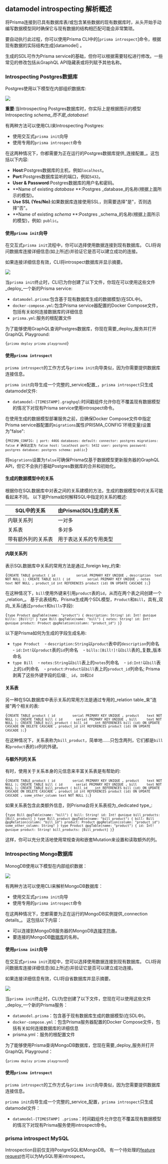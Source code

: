 

## datamodel introspecting 解析概述

将Prisma连接到已具有数据库表/或包含某些数据的现有数据库时，从头开始手动编写数据模型同时确保它与现有数据的结构相匹配可能会非常繁琐。

要自动执行此过程，你可以使用Prisma CLI中的[`prisma introspect`]命令，根据现有数据的实际结构生成[datamodel] 。

生成的SDL可作为Prisma service的基础，但你可以根据需要轻松进行修改。一些常见的修改包括从GraphQL API隐藏表或将列赋予其他名称。



### Introspecting Postgres数据库

Postgres使用以下模型在内部组织数据库:

![](https://i.imgur.com/0YJBgbW.png)

**重要**:当Introspecting Postgres数据库时，你实际上是根据图示的模型Introspecting _schema_而不是_database_!

有两种方法可以使用CLI来Introspecting Postgres:

- 使用交互式`prisma init`向导
- 使用专用的`prisma introspect`命令

在这两种情况下，你都需要为正在运行的Postgres数据库提供_连接配置_。这包括以下内容:

- **Host**:Postgres数据库的主机，例如`localhost`。
- **Port**:Postgres数据库监听的端口，例如`5432`。
- **User & Password**:Postgres数据库的用户名和密码。
- **Name of existing _database_ **:Postgres _database_的名称(根据上面所示的模型)。
- **Use SSL (Yes/No)**:如果数据库连接使用SSL，则需要选择"是"，否则选择"否"。
- **Name of existing _schema_ **:Postgres _schema_的名称(根据上面所示的模型)，例如: `public`。

#### 使用`prisma init`向导

在交互式`prisma init`流程中，你可以选择使用数据连接到现有数据库。 CLI将询问数据库连接详细信息(如上所述)并验证它是否可以建立成功的连接。

如果连接详细信息有效，CLI将introspect数据库并显示摘要。

![](https://i.imgur.com/cNIeeJf.png)

当`prisma init`终止时，CLI已为你创建了以下文件，你现在可以使用这些文件_deploy_一个新的Prisma service:

- `datamodel.prisma`:包含基于现有数据库生成的数据模型(在SDL中)。
- `docker-compose.yml`:包含Prisma service器配置的Docker Compose文件，包括有关如何连接数据库的详细信息
- `prisma.yml`:服务的根配置文件

为了能够使用GraphQL查询Postgres数据库，你现在需要_deploy_服务并打开GraphQL Playground:

<Code>{`
prisma deploy
prisma playground
`}</Code>

#### 使用`prisma introspect`

`prisma introspect`的工作方式与`prisma init`向导类似，因为你需要提供数据库连接信息。

`prisma init`向导生成一个完整的_service配置_，`prisma introspect`只生成datamodel文件:

- `datamodel-[TIMESTAMP].graghpql`:时间戳组件允许你在不覆盖现有数据模型的情况下对现有Prisma service使用introspect命令。

在使用生成的数据模型部署服务之前，应确保Docker Compose文件中指定Prisma service器配置的`migrations`属性(PRISMA_CONFIG`环境变量)设置为"false":

<Code lang="yaml">{`
PRISMA_CONFIG: |
  port: 4466
  databases:
    default:
      connector: postgres
      migrations: false # 确保这里为 false
      host: localhost
      port: 5432
      user: postgres
      password: postgres
      database: postgres
      schema: public
`}</Code>

将`migrations`设置为`false`可确保Prisma仅基于数据模型更新服务器的GraphQL API，但它不会执行基础Postgres数据库的合并和初始化。

#### 生成的数据模型中的关系

根据你在SQL数据库中对表之间的关系建模的方法，生成的数据模型中的关系可能看起来不同。 以下是Prisma如何解释SQL中指定的关系的概述:

| SQL中的关系| 由Prisma(SDL)生成的关系|
| --- | --- |
| 内联关系列 | 一对多 |
| 关系表 | 多对多 |
| 带有额外列的关系表 | 用于表达关系的专用类型 |

#### 内联关系列

表示SQL数据库中关系的常用方法是通过_foreign key_约束:

<Code lang="sql">{`
CREATE TABLE product (
  id           serial PRIMARY KEY UNIQUE
, description  text NOT NULL
);
CREATE TABLE bill (
  id         serial PRIMARY KEY UNIQUE
, notes      text NOT NULL
, product_id int REFERENCES product (id) ON UPDATE CASCADE
);
`}</Code>

在这种情况下，`bill`使用外键来引用`product`表的`id`，从而在两个表之间创建一个_relation_。 基于此表结构，Prisma生成两个SDL模型，`Product`和`Bill`，具有_双向_关系(通过`product`和`bills`字段):

<Code lang="graphql">{`
type Product @pgTable(name: "product") {
  description: String!
  id: Int! @unique
  bills: [Bill!]!
}
type Bill @pgTable(name: "bill") {
  notes: String!
  id: Int! @unique
  product: Product @pgRelation(column: "product_id")
}
`}</Code>

以下是Prisma如何为生成的字段生成名称:

- `type Product`
   - `description:String`以`product`表中的`description`列命名
   - `id:Int!`以`product`表的`id`列命名
   - `bills:[Bill!]!`以`bill`表的_复数_版本命名
- `type Bill`
   - `notes:String`以`bill`表上的`notes`列命名
   - `id:Int!`以`bill`表上的`id`列命名
   - `product:Product`以`bill`表上的`product_id`列命名; Prisma剥离了这些外键字段的后缀:`_ id`，`ID`和`Id`

#### 关系表

另一种在SQL数据库中表示关系的常用方法是通过专用的_relation table_来"连接"两个相关的表:

<Code lang="sql">{`
CREATE TABLE product (
  id         serial PRIMARY KEY UNIQUE
, product    text NOT NULL
);
CREATE TABLE bill (
  id       serial PRIMARY KEY UNIQUE
, bill     text NOT NULL
);
CREATE TABLE bill_product (
  bill_id    int REFERENCES bill (id) ON UPDATE CASCADE ON DELETE CASCADE
, product_id int REFERENCES product (id) ON UPDATE CASCADE
);
`}</Code>

在这种情况下，关系表称为`bill_product`，简单地......只包含两列，它们都是`bill`和`product`表的`id`列的外键。

#### 与额外列的关系

有时，使用关于关系本身的元信息来丰富关系表是有帮助的:

<Code lang="sql">{`
CREATE TABLE product (
  id         serial PRIMARY KEY UNIQUE
, product    text NOT NULL
);
CREATE TABLE bill (
  id       serial PRIMARY KEY UNIQUE
, bill     text NOT NULL
);
CREATE TABLE bill_product (
  bill_id    int REFERENCES bill (id) ON UPDATE CASCADE ON DELETE CASCADE
, product_id int REFERENCES product (id) ON UPDATE CASCADE
, some_other_column text NOT NULL
);
`}</Code>

如果关系表包含此类额外信息，则Prisma会将关系表视为_dedicated type_:

<Code lang="graphql">{`
type Bill @pgTable(name: "bill") {
  bill: String!
  id: Int! @unique
  bill_products: [Bill_product]
}
type Bill_product @pgTable(name: "bill_product") {
  bill: Bill @pgRelation(column: "bill_id")
  product: Product @pgRelation(column: "product_id")
  some_other_column: String!
}
type Product @pgTable(name: "product") {
  id: Int! @unique
  product: String!
  bill_products: [Bill_product]
}
`}</Code>

这样，你可以充分灵活地使用常规查询和嵌套Mutation来设置和读取额外的列。

### Introspecting Mongo数据库

MonogDB使用以下模型在内部组织数据：

![](https://imgur.com/OHZBaw6.png)

有两种方法可以使用CLI来解析MongoDB数据库：

 - 使用交互式`prisma init`向导
 - 使用专用的`prisma introspect`命令

在这两种情况下，您都需要为正在运行的MongoDB实例提供_connection details_。 这包括以下内容：

 - 可以连接到MongoDB服务器的MongoDB[连接字符串](https://docs.mongodb.com/manual/reference/connection-string/)。
 - 要连接的MongoDB[数据库](https://docs.mongodb.com/manual/core/databases-and-collections/#databases)的名称。

#### 使用`prisma init`向导

在交互式`prisma init`流程中，您可以选择使用数据连接到现有数据库。 CLI将询问数据库连接详细信息(如上所述)并验证它是否可以建立成功连接。

如果连接详细信息有效，CLI将自省数据库并显示摘要。

![](https://i.imgur.com/cNIeeJf.png)

当`prisma init`终止时，CLI为您创建了以下文件，您现在可以使用这些文件_deploy_一个新的Prisma服务：

 - `datamodel.prisma`：包含基于现有数据库生成的数据模型(在SDL中)。
 - `docker-compose.yml`：包含Prisma服务器配置的Docker Compose文件，包括有关如何连接数据库的详细信息
 -  prisma.yml：服务的根配置文件

为了能够使用Prisma查询MongoDB数据库，您现在需要_deploy_服务并打开GraphQL Playground：

<Code>{`
prisma deploy
prisma playground
`}</Code>

#### 使用`prisma introspect`

`prisma introspect`的工作方式与`prisma init`向导类似，因为您需要提供数据库连接信息。

`prisma init`向导生成一个完整的_service_配置，`prisma introspect`只生成datamodel文件：

 - `datamodel-[TIMESTAMP] .prisma`：时间戳组件允许您在不覆盖现有数据模型的情况下对现有Prisma服务使用introspect命令。

 ### prisma introspect MySQL 

 Introspection目前仅支持PostgreSQL和MongoDB。 有一个待处理的[feature request](https://github.com/prisma/prisma/issues/2506)也可以为MySQL带来introspect。